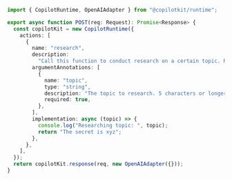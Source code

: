 
```ts 
import { CopilotRuntime, OpenAIAdapter } from "@copilotkit/runtime";

export async function POST(req: Request): Promise<Response> {
  const copilotKit = new CopilotRuntime({
    actions: [
      {
        name: "research",
        description:
          "Call this function to conduct research on a certain topic. Respect other notes about when to call this function",
        argumentAnnotations: [
          {
            name: "topic",
            type: "string",
            description: "The topic to research. 5 characters or longer.",
            required: true,
          },
        ],
        implementation: async (topic) => {
          console.log("Researching topic: ", topic);
          return "The secret is xyz";
        },
      },
    ],
  });
  return copilotKit.response(req, new OpenAIAdapter({}));
}
```
      